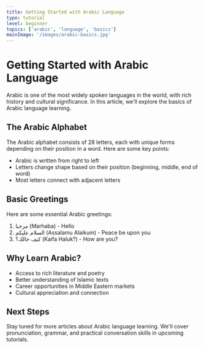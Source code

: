 ```yaml
---
title: Getting Started with Arabic Language
type: tutorial
level: beginner
topics: ['arabic', 'language', 'basics']
mainImage: '/images/arabic-basics.jpg'
---
```


# Getting Started with Arabic Language

Arabic is one of the most widely spoken languages in the world, with rich history and cultural significance. In this article, we'll explore the basics of Arabic language learning.

## The Arabic Alphabet

The Arabic alphabet consists of 28 letters, each with unique forms depending on their position in a word. Here are some key points:

- Arabic is written from right to left
- Letters change shape based on their position (beginning, middle, end of word)
- Most letters connect with adjacent letters

## Basic Greetings

Here are some essential Arabic greetings:

1. مرحبا (Marhaba) - Hello
2. السلام عليكم (Assalamu Alaikum) - Peace be upon you
3. كيف حالك؟ (Kaifa Haluk?) - How are you?

## Why Learn Arabic?

- Access to rich literature and poetry
- Better understanding of Islamic texts
- Career opportunities in Middle Eastern markets
- Cultural appreciation and connection

## Next Steps

Stay tuned for more articles about Arabic language learning. We'll cover pronunciation, grammar, and practical conversation skills in upcoming tutorials.
